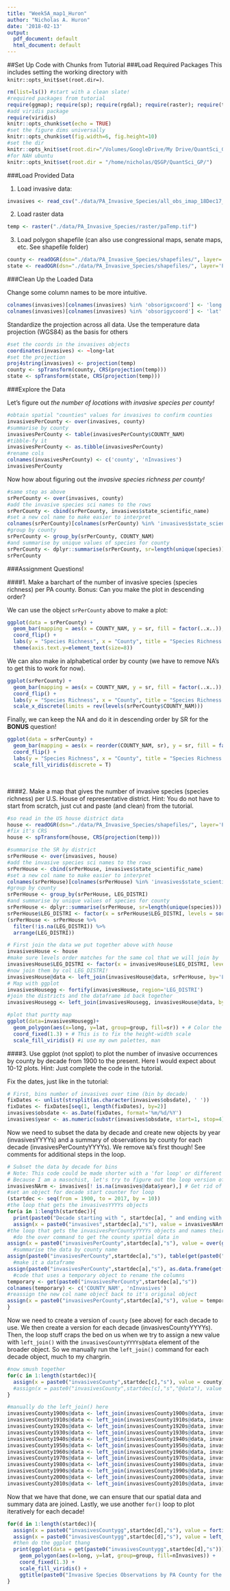 ```yaml
---
title: "Week5A_map1_Huron"
author: "Nicholas A. Huron"
date: '2018-02-13'
output:
  pdf_document: default
  html_document: default
---
```


##Set Up Code with Chunks from Tutorial
###Load Required Packages
This includes setting the working directory with `knitr::opts_knit$set(root.dir=)`.

```r
rm(list=ls()) #start with a clean slate!
#required packages from tutorial
require(ggmap); require(sp); require(rgdal); require(raster); require(tidyverse); require(RColorBrewer)
#add viridis package
require(viridis)
knitr::opts_chunk$set(echo = TRUE)
#set the figure dims universally
knitr::opts_chunk$set(fig.width=6, fig.height=10) 
#set the dir
knitr::opts_knit$set(root.dir="/Volumes/GoogleDrive/My Drive/QuantSci_GP/")
#for NAH ubuntu
knitr::opts_knit$set(root.dir = "/home/nicholas/QSGP/QuantSci_GP/")
```

###Load Provided Data

1. Load invasive data:
```r
invasives <- read_csv("./data/PA_Invasive_Species/all_obs_imap_18Dec17_v2_0.csv")
```
2. Load raster data
```r
temp <- raster("./data/PA_Invasive_Species/raster/paTemp.tif")
```
3. Load polygon shapefile (can also use congressional maps, senate maps, etc. See shapefile folder)
```r
county <- readOGR(dsn="./data/PA_Invasive_Species/shapefiles/", layer='PaCounty2017_01')
state <- readOGR(dsn="./data/PA_Invasive_Species/shapefiles/", layer='PaState2017_01')
```

###Clean Up the Loaded Data

Change some column names to be more intuitive.
```r
colnames(invasives)[colnames(invasives) %in% 'obsorigxcoord'] <- 'long'
colnames(invasives)[colnames(invasives) %in% 'obsorigycoord'] <- 'lat'
```

Standardize the projection across all data. Use the temperature data projection (WGS84) as the basis for others
```r
#set the coords in the invasives objects
coordinates(invasives) <- ~long+lat
#set the projection
proj4string(invasives) <- projection(temp)
county <- spTransform(county, CRS(projection(temp)))
state <- spTransform(state, CRS(projection(temp)))
```

###Explore the Data

Let's figure out *the number of locations with invasive species per county!*
```r
#obtain spatial "counties" values for invasives to confirm counties
invasivesPerCounty <- over(invasives, county)
#summarise by county
invasivesPerCounty <- table(invasivesPerCounty$COUNTY_NAM)
#tibble-fy it
invasivesPerCounty <- as.tibble(invasivesPerCounty)
#rename cols
colnames(invasivesPerCounty) <- c('county', 'nInvasives')
invasivesPerCounty
```

Now how about figuring out the *invasive species richness per county!*
```r
#same step as above
srPerCounty <- over(invasives, county)
#add the invasive species sci names to the rows
srPerCounty <- cbind(srPerCounty, invasives$state_scientific_name)
#set a new col name to make easier to interpret
colnames(srPerCounty)[colnames(srPerCounty) %in% 'invasives$state_scientific_name'] <- 'species'
#group by county
srPerCounty <- group_by(srPerCounty, COUNTY_NAM)
#and summarise by unique values of species for county
srPerCounty <- dplyr::summarise(srPerCounty, sr=length(unique(species))) # Count number of unique species per county
srPerCounty
```

###Assignment Questions!

####1. Make a barchart of the number of invasive species (species richness) per PA county. Bonus: Can you make the plot in descending order?

We can use the object `srPerCounty` above to make a plot:

```r
ggplot(data = srPerCounty) +
  geom_bar(mapping = aes(x = COUNTY_NAM, y = sr, fill = factor(..x..)), stat = "identity", show.legend=FALSE) +
  coord_flip() +
  labs(y = "Species Richness", x = "County", title = "Species Richness of Invasive Species in PA by County") +
  theme(axis.text.y=element_text(size=8))
```

We can also make in alphabetical order by county (we have to remove NA's to get this to work for now).
```r
ggplot(srPerCounty) +
  geom_bar(mapping = aes(x = COUNTY_NAM, y = sr, fill = factor(..x..)), stat = "identity", show.legend=FALSE) +
  coord_flip() +
  labs(y = "Species Richness", x = "County", title = "Species Richness of Invasive Species in PA by County") +
  scale_x_discrete(limits = rev(levels(srPerCounty$COUNTY_NAM)))
```

Finally, we can keep the NA and do it in descending order by SR for the **BONUS** question!
```r
ggplot(data = srPerCounty) +
  geom_bar(mapping = aes(x = reorder(COUNTY_NAM, sr), y = sr, fill = factor(..x..)), stat = "identity", show.legend=FALSE) +
  coord_flip() +
  labs(y = "Species Richness", x = "County", title = "Species Richness of Invasive Species in PA by County") +
  scale_fill_viridis(discrete = T)
```

\

####2. Make a map that gives the number of invasive species (species richness) per U.S. House of representative district. Hint: You do not have to start from scratch, just cut and paste (and clean) from the tutorial.

```r
#so read in the US house district data
house <- readOGR(dsn="./data/PA_Invasive_Species/shapefiles/", layer='PaCongressional2017_01')
#fix it's CRS
house <- spTransform(house, CRS(projection(temp)))

#summarise the SR by district
srPerHouse <- over(invasives, house)
#add the invasive species sci names to the rows
srPerHouse <- cbind(srPerHouse, invasives$state_scientific_name)
#set a new col name to make easier to interpret
colnames(srPerHouse)[colnames(srPerHouse) %in% 'invasives$state_scientific_name'] <- 'species'
#group by county
srPerHouse <- group_by(srPerHouse, LEG_DISTRI) 
#and summarise by unique values of species for county
srPerHouse <- dplyr::summarise(srPerHouse, sr=length(unique(species)))
srPerHouse$LEG_DISTRI <- factor(x = srPerHouse$LEG_DISTRI, levels = sort(as.numeric(srPerHouse$LEG_DISTRI)))
(srPerHouse <- srPerHouse %>%
  filter(!is.na(LEG_DISTRI)) %>%
  arrange(LEG_DISTRI))

# First join the data we put together above with house
invasivesHouse <- house
#make sure levels order matches for the same col that we will join by
invasivesHouse$LEG_DISTRI <- factor(x = invasivesHouse$LEG_DISTRI, levels = sort(as.numeric(invasivesHouse$LEG_DISTRI)))
#now join them by col LEG_DISTRI!
invasivesHouse@data <- left_join(invasivesHouse@data, srPerHouse, by='LEG_DISTRI')
# Map with ggplot
invasivesHousegg <- fortify(invasivesHouse, region='LEG_DISTRI') 
#join the districts and the dataframe id back together
invasivesHousegg <- left_join(invasivesHousegg, invasivesHouse@data, by=c("id" = 'LEG_DISTRI'))

#plot that purtty map
ggplot(data=invasivesHousegg)+
  geom_polygon(aes(x=long, y=lat, group=group, fill=sr)) + # Color the counties by nInvasives
  coord_fixed(1.3) + # This is to fix the height-width scale
  scale_fill_viridis() #i use my own palettes, man
```

####3. Use ggplot (not spplot) to plot the number of invasive occurrences by county by decade from 1900 to the present. Here I would expect about 10-12 plots. Hint: Just complete the code in the tutorial.

Fix the dates, just like in the tutorial:
```r
# First, bins number of invasives over time (bin by decade)
fixDates <- unlist(strsplit(as.character(invasives$obsdate), ' '))
fixDates <- fixDates[seq(1, length(fixDates), by=2)]
invasives$obsdate <- as.Date(fixDates, format='%m/%d/%Y')
invasives$year <- as.numeric(substr(invasives$obsdate, start=1, stop=4))
```

Now we need to subset the data by decade and create new objects by year (invasivesYYYYs) and a summary of observations by county for each decade (invasivesPerCountyYYYYs). We remove `NA`'s first though! See comments for additional steps in the loop.
```r
# Subset the data by decade for bins 
# Note: This code could be made shorter with a 'for loop' or different type of function, 
# Because I am a masochist, let's try to figure out the loop version of this
invasivesNArm <- invasives[! is.na(invasives@data$year),] # Get rid of entries without a year
#set an object for decade start counter for loop
(startdec <- seq(from = 1900, to = 2017, by = 10))
#the loop that gets the invasivesYYYYs objects
for(a in 1:length(startdec)){
  print(paste0("Decade starting with ", startdec[a], " and ending with ", (startdec[a]+9)))
  assign(x = paste0("invasives",startdec[a],"s"), value = invasivesNArm[invasivesNArm@data$year >= startdec[a] & invasivesNArm@data$year <= (startdec[a] + 9),])
#the loop that gets the invasivesPerCountyYYYYs objects and names their cols
  #do the over command to get the county spatial data in
assign(x = paste0("invasivesPerCounty",startdec[a],"s"), value = over(get(paste0("invasives",startdec[a],"s")), county))
  #summarise the data by county name
assign(paste0("invasivesPerCounty",startdec[a],"s"), table(get(paste0("invasivesPerCounty",startdec[a],"s"))$COUNTY_NAM))
  #make it a dataframe
assign(paste0("invasivesPerCounty",startdec[a],"s"), as.data.frame(get(paste0("invasivesPerCounty",startdec[a],"s"))))
  #code that uses a temporary object to rename the columns
temporary <- get(paste0("invasivesPerCounty",startdec[a],"s"))
colnames(temporary) <- c('COUNTY_NAM', 'nInvasives')
#reassign the new col name object back to it's original object
assign(x = paste0("invasivesPerCounty",startdec[a],"s"), value = temporary)
}
```

Now we need to create a version of `county` (see above) for each decade to use. We then create a version for each decade (invasivesCountyYYYYs). Then, the loop stuff craps the bed on us when we try to assign a new value with `left_join()` with the `invasivesCountyYYYYs@data` element of the broader object. So we manually run the `left_join()` command for each decade object, much to my chargrin.
```r
#now smush together
for(c in 1:length(startdec)){
  assign(x = paste0("invasivesCounty",startdec[c],"s"), value = county)
  #assign(x = paste0("invasivesCounty",startdec[c],"s","@data"), value = left_join(get(paste0("invasivesCounty",startdec[c],"s"))@data, get(paste0("invasivesPerCounty",startdec[b],"s")), by = 'COUNTY_NAM'))  #this line is the problem child... i cannot get assign to assign a value to just the part of invasivesCountyYYYYs@data
}

#manually do the left_join() here
invasivesCounty1900s@data <- left_join(invasivesCounty1900s@data, invasivesPerCounty1900s, by='COUNTY_NAM')
invasivesCounty1910s@data <- left_join(invasivesCounty1910s@data, invasivesPerCounty1910s, by='COUNTY_NAM')
invasivesCounty1920s@data <- left_join(invasivesCounty1920s@data, invasivesPerCounty1920s, by='COUNTY_NAM')
invasivesCounty1930s@data <- left_join(invasivesCounty1930s@data, invasivesPerCounty1930s, by='COUNTY_NAM')
invasivesCounty1940s@data <- left_join(invasivesCounty1940s@data, invasivesPerCounty1940s, by='COUNTY_NAM')
invasivesCounty1950s@data <- left_join(invasivesCounty1950s@data, invasivesPerCounty1950s, by='COUNTY_NAM')
invasivesCounty1960s@data <- left_join(invasivesCounty1960s@data, invasivesPerCounty1960s, by='COUNTY_NAM')
invasivesCounty1970s@data <- left_join(invasivesCounty1970s@data, invasivesPerCounty1970s, by='COUNTY_NAM')
invasivesCounty1980s@data <- left_join(invasivesCounty1980s@data, invasivesPerCounty1980s, by='COUNTY_NAM')
invasivesCounty1990s@data <- left_join(invasivesCounty1990s@data, invasivesPerCounty1990s, by='COUNTY_NAM')
invasivesCounty2000s@data <- left_join(invasivesCounty2000s@data, invasivesPerCounty2000s, by='COUNTY_NAM')
invasivesCounty2010s@data <- left_join(invasivesCounty2010s@data, invasivesPerCounty2010s, by='COUNTY_NAM')
```

Now that we have that done, we can ensure that our spatial data and summary data are joined. Lastly, we use another `for()` loop to plot iteratively for each decade!
```r
for(d in 1:length(startdec)){
  assign(x = paste0("invasivesCountygg",startdec[d],"s"), value = fortify(get(paste0("invasivesCounty",startdec[d],"s")), region='COUNTY_NAM'))
  assign(x = paste0("invasivesCountygg",startdec[d],"s"), value = left_join(get(paste0("invasivesCountygg",startdec[d],"s")), get(paste0("invasivesCounty",startdec[d],"s"))@data, by=c("id"='COUNTY_NAM')))
  #then do the ggplot thang
  print(ggplot(data = get(paste0("invasivesCountygg",startdec[d],"s"))) +
    geom_polygon(aes(x=long, y=lat, group=group, fill=nInvasives)) +
    coord_fixed(1.3) +
    scale_fill_viridis() +
    ggtitle(paste0("Invasive Species Observations by PA County for the ", startdec[d], "s")))
}

```